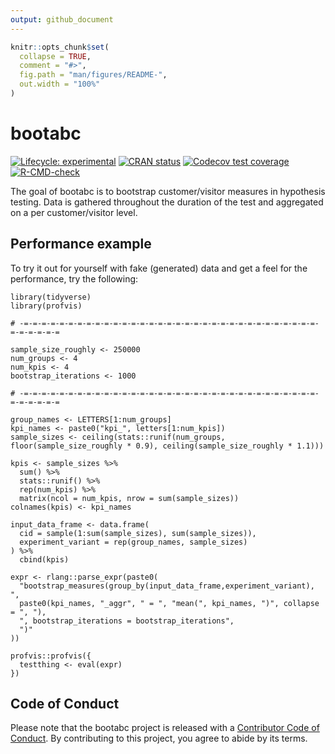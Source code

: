 ```yaml
---
output: github_document
---
```


<!-- README.md is generated from README.Rmd. Please edit that file -->

```r
knitr::opts_chunk$set(
  collapse = TRUE,
  comment = "#>",
  fig.path = "man/figures/README-",
  out.width = "100%"
)
```

# bootabc

<!-- badges: start -->
[![Lifecycle: experimental](https://img.shields.io/badge/lifecycle-experimental-orange.svg)](https://lifecycle.r-lib.org/articles/stages.html#experimental)
[![CRAN status](https://www.r-pkg.org/badges/version/bootabc)](https://CRAN.R-project.org/package=bootabc)
[![Codecov test coverage](https://codecov.io/gh/nivr/bootabc/branch/master/graph/badge.svg)](https://app.codecov.io/gh/nivr/bootabc?branch=master)
[![R-CMD-check](https://github.com/nivr/bootabc/workflows/R-CMD-check/badge.svg)](https://github.com/nivr/bootabc/actions)
<!-- badges: end -->

The goal of bootabc is to bootstrap customer/visitor measures in hypothesis testing. Data is gathered throughout the duration of the test and aggregated on a per customer/visitor level.

## Performance example

To try it out for yourself with fake (generated) data and get a feel for the performance, try the following:

````
library(tidyverse)
library(profvis)

# -=-=-=-=-=-=-=-=-=-=-=-=-=-=-=-=-=-=-=-=-=-=-=-=-=-=-=-=-=-=-=-=-=-=-=-=-=-=-=

sample_size_roughly <- 250000
num_groups <- 4
num_kpis <- 4
bootstrap_iterations <- 1000

# -=-=-=-=-=-=-=-=-=-=-=-=-=-=-=-=-=-=-=-=-=-=-=-=-=-=-=-=-=-=-=-=-=-=-=-=-=-=-=

group_names <- LETTERS[1:num_groups]
kpi_names <- paste0("kpi_", letters[1:num_kpis])
sample_sizes <- ceiling(stats::runif(num_groups, floor(sample_size_roughly * 0.9), ceiling(sample_size_roughly * 1.1)))

kpis <- sample_sizes %>%
  sum() %>%
  stats::runif() %>%
  rep(num_kpis) %>%
  matrix(ncol = num_kpis, nrow = sum(sample_sizes))
colnames(kpis) <- kpi_names

input_data_frame <- data.frame(
  cid = sample(1:sum(sample_sizes), sum(sample_sizes)),
  experiment_variant = rep(group_names, sample_sizes)
) %>%
  cbind(kpis)

expr <- rlang::parse_expr(paste0(
  "bootstrap_measures(group_by(input_data_frame,experiment_variant), ",
  paste0(kpi_names, "_aggr", " = ", "mean(", kpi_names, ")", collapse = ", "),
  ", bootstrap_iterations = bootstrap_iterations",
  ")"
))

profvis::profvis({
  testthing <- eval(expr)
})
````

## Code of Conduct

Please note that the bootabc project is released with a [Contributor Code of Conduct](https://contributor-covenant.org/version/2/0/CODE_OF_CONDUCT.html). By contributing to this project, you agree to abide by its terms.
